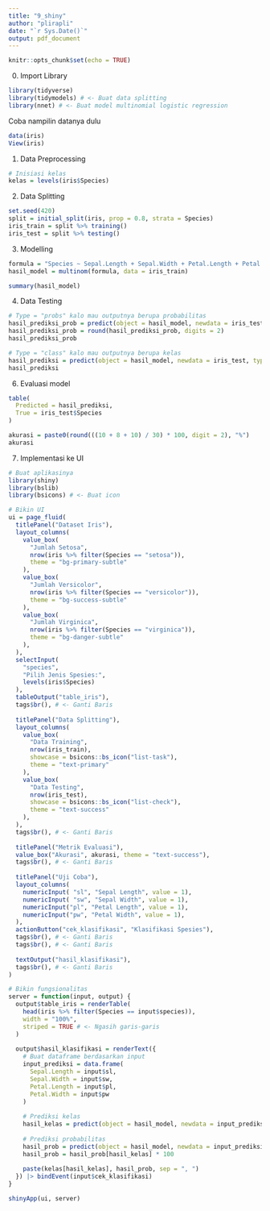 ```yaml
---
title: "9_shiny"
author: "plirapli"
date: "`r Sys.Date()`"
output: pdf_document
---
```


```r
knitr::opts_chunk$set(echo = TRUE)
```

0. Import Library

```r
library(tidyverse)
library(tidymodels) # <- Buat data splitting
library(nnet) # <- Buat model multinomial logistic regression
```

Coba nampilin datanya dulu

```r
data(iris)
View(iris)
```

1. Data Preprocessing

```r
# Inisiasi kelas
kelas = levels(iris$Species)
```

2. Data Splitting

```r
set.seed(420)
split = initial_split(iris, prop = 0.8, strata = Species)
iris_train = split %>% training()
iris_test = split %>% testing()
```

3. Modelling

```r
formula = "Species ~ Sepal.Length + Sepal.Width + Petal.Length + Petal.Width"
hasil_model = multinom(formula, data = iris_train)

summary(hasil_model)
```

4. Data Testing

```r
# Type = "probs" kalo mau outputnya berupa probabilitas
hasil_prediksi_prob = predict(object = hasil_model, newdata = iris_test, type = "probs")
hasil_prediksi_prob = round(hasil_prediksi_prob, digits = 2)
hasil_prediksi_prob

# Type = "class" kalo mau outputnya berupa kelas
hasil_prediksi = predict(object = hasil_model, newdata = iris_test, type= "class")
hasil_prediksi
```

6. Evaluasi model

```r
table(
  Predicted = hasil_prediksi, 
  True = iris_test$Species
)

akurasi = paste0(round(((10 + 8 + 10) / 30) * 100, digit = 2), "%")
akurasi
```

7. Implementasi ke UI

```r
# Buat aplikasinya
library(shiny)
library(bslib)
library(bsicons) # <- Buat icon
```

```r
# Bikin UI
ui = page_fluid(
  titlePanel("Dataset Iris"),
  layout_columns(
    value_box( 
      "Jumlah Setosa",
      nrow(iris %>% filter(Species == "setosa")),
      theme = "bg-primary-subtle"
    ),
    value_box( 
      "Jumlah Versicolor",
      nrow(iris %>% filter(Species == "versicolor")),
      theme = "bg-success-subtle"
    ),
    value_box( 
      "Jumlah Virginica",
      nrow(iris %>% filter(Species == "virginica")),
      theme = "bg-danger-subtle"
    ),
  ),
  selectInput(
    "species",
    "Pilih Jenis Spesies:",
    levels(iris$Species)
  ),
  tableOutput("table_iris"),
  tags$br(), # <- Ganti Baris
  
  titlePanel("Data Splitting"),
  layout_columns(
    value_box(
      "Data Training",
      nrow(iris_train),
      showcase = bsicons::bs_icon("list-task"),
      theme = "text-primary"
    ),
    value_box(
      "Data Testing",
      nrow(iris_test),
      showcase = bsicons::bs_icon("list-check"),
      theme = "text-success"
    ),
  ),
  tags$br(), # <- Ganti Baris
  
  titlePanel("Metrik Evaluasi"),
  value_box("Akurasi", akurasi, theme = "text-success"),
  tags$br(), # <- Ganti Baris
  
  titlePanel("Uji Coba"),
  layout_columns(
    numericInput( "sl", "Sepal Length", value = 1),
    numericInput( "sw", "Sepal Width", value = 1),
    numericInput("pl", "Petal Length", value = 1),
    numericInput("pw", "Petal Width", value = 1),
  ),
  actionButton("cek_klasifikasi", "Klasifikasi Spesies"), 
  tags$br(), # <- Ganti Baris
  tags$br(), # <- Ganti Baris
  
  textOutput("hasil_klasifikasi"),
  tags$br(), # <- Ganti Baris
)

# Bikin fungsionalitas
server = function(input, output) {
  output$table_iris = renderTable(
    head(iris %>% filter(Species == input$species)),
    width = "100%",
    striped = TRUE # <- Ngasih garis-garis
  )
  
  output$hasil_klasifikasi = renderText({
    # Buat dataframe berdasarkan input
    input_prediksi = data.frame(
      Sepal.Length = input$sl,
      Sepal.Width = input$sw,
      Petal.Length = input$pl,
      Petal.Width = input$pw
    )
    
    # Prediksi kelas
    hasil_kelas = predict(object = hasil_model, newdata = input_prediksi, type= "class")
    
    # Prediksi probabilitas
    hasil_prob = predict(object = hasil_model, newdata = input_prediksi, type= "prob")
    hasil_prob = hasil_prob[hasil_kelas] * 100
    
    paste(kelas[hasil_kelas], hasil_prob, sep = ", ")
  }) |> bindEvent(input$cek_klasifikasi)
}

shinyApp(ui, server)
```



